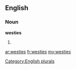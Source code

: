 ==English==

===Noun===
'''westies'''

# {{plural of|[[westie]]}}

[[Category:English plurals]]

[[ar:westies]]
[[fr:westies]]
[[my:westies]]